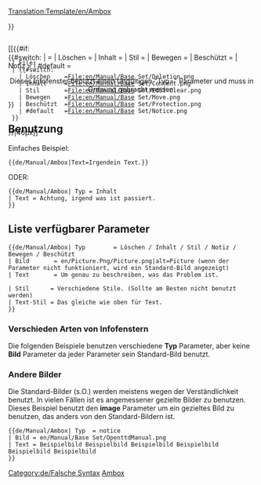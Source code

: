 <noinclude>[[Translation:Template/en/Ambox]]</noinclude><!-- 
      Adaptiert vom standarmäßigen Wiki '''Ambox'''

--><noinclude></noinclude><includeonly><div style="{{#IF: {{{Stil|}}} | {{{Stil}}} | margin: 0px 10% 0px 10%; border: 1px solid #aaa; border-left: 10px solid {{#switch:{{{Typ|}}} 
  | Löschen      =#b22222;
  | Inhalt       =#f28500;
  | Stil         =#f4c430;
  | Bewegen      =#9932cc;
  | Beschützt    =#bba;
  | #default     =#1e90ff;
}} padding: 4px 8px; background:#efefef; min-height: 44px;">}}
<div style="position: absolute;">[[{{#if:{{{Bild|}}}
  | File:{{{Bild}}}
  | {{#switch:{{{Typ|}}}
    | Löschen    =File:en/Manual/Base Set/Deletion.png
    | Inhalt     =File:en/Manual/Base Set/Content.png
    | Stil       =File:en/Manual/Base Set/Edit-clear.png
    | Bewegen    =File:en/Manual/Base Set/Move.png
    | Beschützt  =File:en/Manual/Base Set/Protection.png
    | #default   =File:en/Manual/Base Set/Notice.png
  }}
}}|40px]]</div>
<div style="border: none; padding: 2px 2px 2px 62px;">
<span style="{{#IF: {{{Text-Stil|}}} | {{{Text-Stil}}} | }}"> {{{Text|}}} </span>
</div></div><!-- 
Melden falscher Benutzung von "Typ" Parameter:
-->{{#switch:{{{Typ|}}}
|           = <!--Keine Eingabe ist auch gültig --> 
| Löschen   =
| Inhalt    = 
| Stil      =
| Bewegen   =
| Beschützt =
| Notiz     =
| #default  = <div style="text-align: center;">Dieses Infofenster benutzt einen Ungültigen "Typ={{{Typ|}}}" Parameter und muss in Ordnung gebracht werden.</div>[[Category:de/Falsche Syntax]]
}}</includeonly><noinclude>

==Benutzung==
Einfaches Beispiel:
<pre>
{{de/Manual/Ambox|Text=Irgendein Text.}}
</pre>
{{de/Manual/Ambox|Text=Irgendein Text}}

ODER:
<pre>
{{de/Manual/Ambox| Typ = Inhalt
| Text = Achtung, irgend was ist passiert.
}}
</pre>
{{de/Manual/Ambox| Typ = Inhalt | Text = Achtung, irgendwas ist passiert.}}

== Liste verfügbarer Parameter ==
<pre>
{{de/Manual/Ambox| Typ        = Löschen / Inhalt / Stil / Notiz / Bewegen / Beschützt
| Bild       = en/Picture.Png/Picture.png|alt=Picture (wenn der Parameter nicht funktioniert, wird ein Standard-Bild angezeigt)
| Text       = Um genau zu beschreiben, was das Problem ist.

| Stil      = Verschiedene Stile. (Sollte am Besten nicht benutzt werden)
| Text-Stil = Das gleiche wie oben für Text.
}}
</pre>


=== Verschieden Arten von Infofenstern ===

Die folgenden Beispiele benutzen verschiedene '''Typ''' Parameter, aber keine '''Bild''' Parameter da jeder Parameter sein Standard-Bild benutzt.


{{de/Manual/Ambox| Typ  = Löschen
| Text  = Typ=<u>Löschen</u> – Für Artikel, die gelöscht werden müssen, z.B. {{en/S|Löschen/De}}.
}}
{{de/Manual/Ambox| Typ   = Inhalt
| Text  = Typ=<u>Inhalt</u> – Fehler oder Warnungen wegen Inhalt, z.B. {{en/S|Warnung/De}}.
}}
{{de/Manual/Ambox| Typ   = Stil
| Text  = Typ=<u>Stil</u> – Stiländerungen, z.B. {{en/S|Aufräumen/De}}.
}}
{{de/Manual/Ambox| Typ   = Notiz
| Text  = Typ=<u>Notiz</u> – Notizen im Artikel, z.B. {{en/S|Aktuell/De}}.
}}
{{de/Manual/Ambox| Typ   = Bewegen
| Text  = Typ=<u>Bewegen</u> – Veränderungen in Form von Artikel teilen oder zusammenfügen, z.B. {{en/S|Aufteilen/De}}.
}}
{{de/Manual/Ambox| Typ   = Beschützt
| Text  = Typ=<u>Beschützt</u> – Beschützte Seiten, z.B. {{en/S|Historisch/De}}.
}}

=== Andere Bilder ===

Die Standard-Bilder (s.O.) werden meistens wegen der Verständlichkeit benutzt. In vielen Fällen ist es angemessener gezielte Bilder zu benutzen. Dieses Beispiel benutzt den '''image''' Parameter um ein gezieltes Bild zu benutzen, das anders von den Standard-Bildern ist.

<pre>{{de/Manual/Ambox| Typ  = notice
| Bild = en/Manual/Base Set/OpenttdManual.png
| Text = Beispielbild Beispielbild Beispielbild Beispielbild Beispielbild Beispielbild
}}</pre>

{{de/Manual/Ambox| Typ  = Notiz
| Bild = en/Manual/Base Set/OpenttdManual.png
| Text = Beispielbild Beispielbild Beispielbild Beispielbild Beispielbild Beispielbild
}}

[[Category:de/Manual/Base Set/Message-Boxen|Ambox]]
</noinclude><!--

  CSS if the option will become available

/* Article message box styles */
table.ambox {
    margin: 0px 10%;   /* 10% = Will not overlap with other elements */
    border: 1px solid #aaa; 
    border-left: 10px solid #1e90ff;    /* Default "notice" blue */
    background: #fbfbfb; 
}
table.ambox + table.ambox {   /* Single border between stacked boxes. */
    margin-top: -1px;
}
.ambox th.mbox-text, 
.ambox td.mbox-text {            /* The message body cell(s) */
    padding: 0.25em 0.5em;       /* 0.5em left/right */
}
.ambox td.mbox-image {           /* The left image cell */
    padding: 2px 0 2px 0.5em;    /* 0.5em left, 0px right */
}
.ambox td.mbox-imageright {      /* The right image cell */
    padding: 2px 0.5em 2px 0;    /* 0px left, 0.5em right */
}

table.ambox-notice {
    border-left: 10px solid #1e90ff;    /* Blue */
}
table.ambox-speedy {
    border-left: 10px solid #b22222;    /* Red */
    background: #fee;                   /* Pink */
}
table.ambox-delete {
    border-left: 10px solid #b22222;    /* Red */
}
table.ambox-content {
    border-left: 10px solid #f28500;    /* Orange */
}
table.ambox-style {
    border-left: 10px solid #f4c430;    /* Yellow */
}
table.ambox-move {
    border-left: 10px solid #9932cc;    /* Purple */
}
table.ambox-protection {
    border-left: 10px solid #bba;       /* Gray-gold */
}
-->